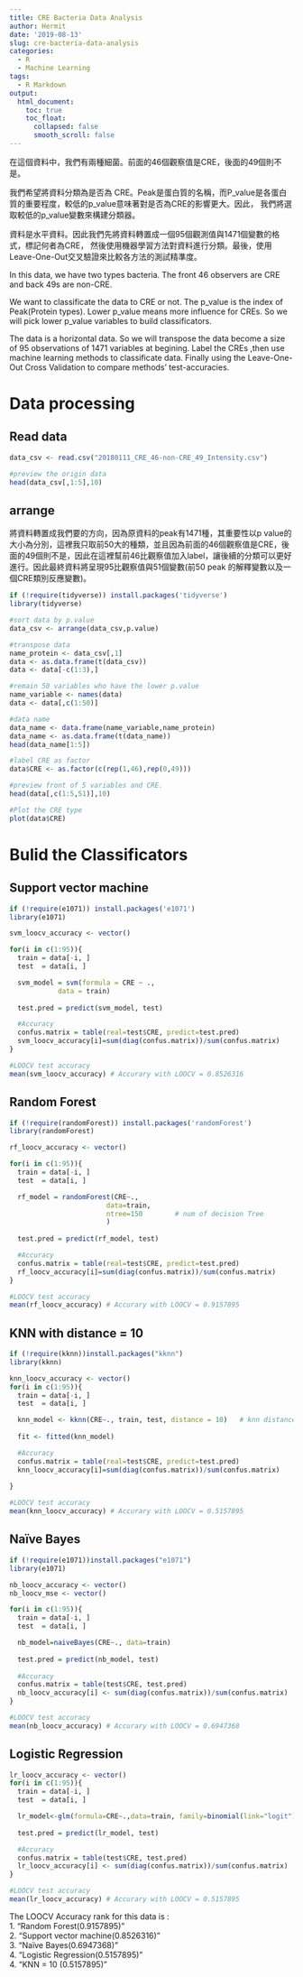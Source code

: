 ---
title: CRE Bacteria Data Analysis
author: Hermit
date: '2019-08-13'
slug: cre-bacteria-data-analysis
categories:
  - R
  - Machine Learning
tags:
  - R Markdown
output:
  html_document:
    toc: true
    toc_float:
      collapsed: false
      smooth_scroll: false
---
在這個資料中，我們有兩種細菌。前面的46個觀察值是CRE，後面的49個則不是。

我們希望將資料分類為是否為 CRE。Peak是蛋白質的名稱，而P_value是各蛋白質的重要程度，較低的p_value意味著對是否為CRE的影響更大。因此， 我們將選取較低的p_value變數來構建分類器。

資料是水平資料。因此我們先將資料轉置成一個95個觀測值與1471個變數的格式，標記何者為CRE， 然後使用機器學習方法對資料進行分類。最後，使用Leave-One-Out交叉驗證來比較各方法的測試精準度。

In this data, we have two types bacteria. The front 46 observers are CRE and back 49s are non-CRE.

We want to classificate the data to CRE or not. The p_value is the index of Peak(Protein types). Lower p_value means more influence for CREs. So we will pick lower p_value variables to build classificators. 

The data is a horizontal data. So we will transpose the data become a size of 95 observations of 1471 variables at begining. Label the CREs ,then use machine learning methods to classificate data. Finally using the Leave-One-Out Cross Validation to compare methods' test-accuracies.

# Data processing
## Read data
```{r}
data_csv <- read.csv("20180111_CRE_46-non-CRE_49_Intensity.csv")

#preview the origin data
head(data_csv[,1:5],10)
```

## arrange
將資料轉置成我們要的方向，因為原資料的peak有1471種，其重要性以p value的大小為分別，這裡我只取前50大的種類，並且因為前面的46個觀察值是CRE，後面的49個則不是，因此在這裡幫前46比觀察值加入label，讓後續的分類可以更好進行。因此最終資料將呈現95比觀察值與51個變數(前50 peak 的解釋變數以及一個CRE類別反應變數)。
```{r}
if (!require(tidyverse)) install.packages('tidyverse')
library(tidyverse)

#sort data by p.value
data_csv <- arrange(data_csv,p.value)

#transpose data
name_protein <- data_csv[,1]
data <- as.data.frame(t(data_csv))
data <- data[-c(1:3),]

#remain 50 variables who have the lower p.value
name_variable <- names(data)
data <- data[,c(1:50)]

#data name
data_name <- data.frame(name_variable,name_protein)
data_name <- as.data.frame(t(data_name))
head(data_name[1:5])

#label CRE as factor
data$CRE <- as.factor(c(rep(1,46),rep(0,49)))

#preview front of 5 variables and CRE.
head(data[,c(1:5,51)],10)

#Plot the CRE type
plot(data$CRE)
```

# Bulid the Classificators
## Support vector machine
```{r}
if (!require(e1071)) install.packages('e1071')
library(e1071)

svm_loocv_accuracy <- vector()

for(i in c(1:95)){
  train = data[-i, ]
  test  = data[i, ] 

  svm_model = svm(formula = CRE ~ ., 
            data = train)
  
  test.pred = predict(svm_model, test)

  #Accuracy
  confus.matrix = table(real=test$CRE, predict=test.pred)
  svm_loocv_accuracy[i]=sum(diag(confus.matrix))/sum(confus.matrix)
}

#LOOCV test accuracy
mean(svm_loocv_accuracy) # Accurary with LOOCV = 0.8526316
```

## Random Forest
```{r}
if (!require(randomForest)) install.packages('randomForest')
library(randomForest)

rf_loocv_accuracy <- vector()

for(i in c(1:95)){
  train = data[-i, ]
  test  = data[i, ]

  rf_model = randomForest(CRE~.,
                        data=train,
                        ntree=150        # num of decision Tree
                        )
  
  test.pred = predict(rf_model, test)

  #Accuracy
  confus.matrix = table(real=test$CRE, predict=test.pred)
  rf_loocv_accuracy[i]=sum(diag(confus.matrix))/sum(confus.matrix)
}

#LOOCV test accuracy
mean(rf_loocv_accuracy) # Accurary with LOOCV = 0.9157895
```


## KNN with distance = 10
```{r}
if (!require(kknn))install.packages("kknn")
library(kknn)

knn_loocv_accuracy <- vector()
for(i in c(1:95)){
  train = data[-i, ]
  test  = data[i, ]

  knn_model <- kknn(CRE~., train, test, distance = 10)   # knn distance = 10
  
  fit <- fitted(knn_model)

  #Accuracy
  confus.matrix = table(real=test$CRE, predict=test.pred)
  knn_loocv_accuracy[i]=sum(diag(confus.matrix))/sum(confus.matrix)
  
}

#LOOCV test accuracy
mean(knn_loocv_accuracy) # Accurary with LOOCV = 0.5157895
```

## Naïve Bayes
```{r}
if (!require(e1071))install.packages("e1071")
library(e1071)

nb_loocv_accuracy <- vector()
nb_loocv_mse <- vector()

for(i in c(1:95)){
  train = data[-i, ]
  test  = data[i, ]

  nb_model=naiveBayes(CRE~., data=train)
  
  test.pred = predict(nb_model, test)
  
  #Accuracy
  confus.matrix = table(test$CRE, test.pred)
  nb_loocv_accuracy[i] <- sum(diag(confus.matrix))/sum(confus.matrix)
}

#LOOCV test accuracy
mean(nb_loocv_accuracy) # Accurary with LOOCV = 0.6947368
```

## Logistic Regression
```{r,warning= FALSE}
lr_loocv_accuracy <- vector()
for(i in c(1:95)){
  train = data[-i, ]
  test  = data[i, ]

  lr_model<-glm(formula=CRE~.,data=train, family=binomial(link="logit"),na.action=na.exclude)
  
  test.pred = predict(lr_model, test)

  #Accuracy
  confus.matrix = table(test$CRE, test.pred)
  lr_loocv_accuracy[i] <- sum(diag(confus.matrix))/sum(confus.matrix)
}

#LOOCV test accuracy
mean(lr_loocv_accuracy) # Accurary with LOOCV = 0.5157895
```

The LOOCV Accuracy rank for this data is :      
1. "Random Forest(0.9157895)"   
2. "Support vector machine(0.8526316)"  
3. "Naïve Bayes(0.6947368)"  
4. "Logistic Regression(0.5157895)"  
4. "KNN = 10 (0.5157895)"    

